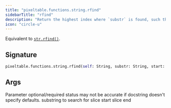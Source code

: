 ```yaml
---
title: "pixeltable.functions.string.rfind"
sidebarTitle: "rfind"
description: "Return the highest index where `substr` is found, such that `substr` is contained within `[start:end]`."
icon: "circle-u"
---
```

Equivalent to [`str.rfind()`](https://docs.python.org/3/library/stdtypes.html#str.rfind).


## Signature

```python
pixeltable.functions.string.rfind(self: String, substr: String, start: Optional[Int], end: Optional[Int]) -> Int
```

## Args

<Note>
Parameter optional/required status may not be accurate if docstring doesn't specify defaults.
</Note>

<ParamField path="substr" type="String" required>
  substring to search for


</ParamField>

<ParamField path="start" type="Optional[Int]" required>
  slice start


</ParamField>

<ParamField path="end" type="Optional[Int]" required>
  slice end


</ParamField>

